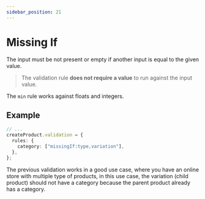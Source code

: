 ```yaml
---
sidebar_position: 21
---
```


# Missing If

The input must be not present or empty if another input is equal to the given value.

> The validation rule **does not require a value** to run against the input value.

The `min` rule works against floats and integers.

## Example

```ts title="src/app/products/controllers/create-product.ts"
// ...
createProduct.validation = {
  rules: {
    category: ["missingIf:type,variation"],
  },
};
```

The previous validation works in a good use case, where you have an online store with multiple type of products, in this use case, the variation (child product) should not have a category because the parent product already has a category.
